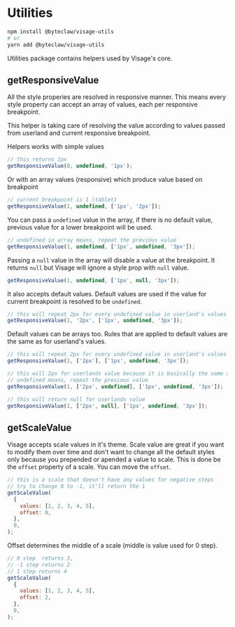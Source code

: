 # Utilities

```sh
npm install @byteclaw/visage-utils
# or
yarn add @byteclaw/visage-utils
```

Utilities package contains helpers used by Visage's core.

## getResponsiveValue

All the style properies are resolved in responsive manner. This means every style property can accept an array of values, each per responsive breakpoint.

This helper is taking care of resolving the value according to values passed from userland and current responsive breakpoint.

Helpers works with simple values

```js live=true
// this returns 1px
getResponsiveValue(0, undefined, '1px');
```

Or with an array values (responsive) which produce value based on breakpoint

```js live=true
// current breakpoint is 1 (tablet)
getResponsiveValue(1, undefined, ['1px', '2px']);
```

You can pass a `undefined` value in the array, if there is no default value, previous value for a lower breakpoint will be used.

```js live=true stringify=true
// undefined in array means, repeat the previous value
getResponsiveValue(1, undefined, ['1px', undefined, '3px']);
```

Passing a `null` value in the array will disable a value at the breakpoint. It returns `null` but Visage will ignore a style prop with `null` value.

```js live=true stringify=true
getResponsiveValue(1, undefined, ['1px', null, '3px']);
```

It also accepts default values. Default values are used if the value for current breakpoint is resolved to be `undefined`.

```js live=true stringify=true
// this will repeat 2px for every undefined value in userland's values
getResponsiveValue(1, '2px', ['1px', undefined, '3px']);
```

Default values can be arrays too. Rules that are applied to default values are the same as for userland's values.

```js live=true stringify=true
// this will repeat 2px for every undefined value in userland's values
getResponsiveValue(1, ['2px'], ['1px', undefined, '3px']);
```

```js live=true stringify=true
// this will 2px for userlands value because it is basically the same as above
// undefined means, repeat the previous value
getResponsiveValue(1, ['2px', undefined], ['1px', undefined, '3px']);
```

```js live=true stringify=true
// this will return null for userlands value
getResponsiveValue(1, ['2px', null], ['1px', undefined, '3px']);
```

## getScaleValue

Visage accepts scale values in it's theme. Scale value are great if you want to modify them over time and don't want to change all the default styles only because you prepended or apended a value to scale. This is done be the `offset` property of a scale. You can move the `offset`.

```js live=true stringify=true
// this is a scale that doesn't have any values for negative steps
// try to change 0 to -1, it'll return the 1
getScaleValue(
  {
    values: [1, 2, 3, 4, 5],
    offset: 0,
  },
  0,
);
```

Offset determines the middle of a scale (middle is value used for 0 step).

```js live=true stringify=true
// 0 step  returns 3,
// -1 step returns 2
// 1 step returns 4
getScaleValue(
  {
    values: [1, 2, 3, 4, 5],
    offset: 2,
  },
  0,
);
```
